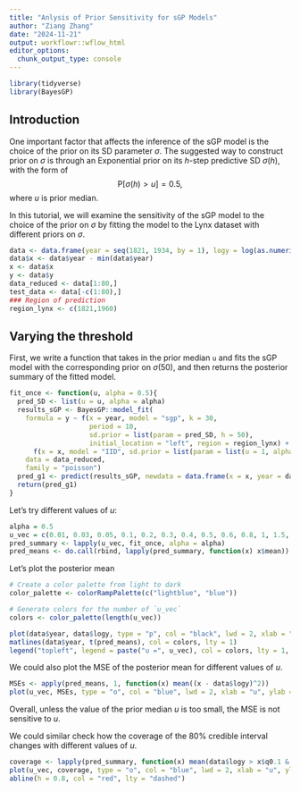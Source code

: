```yaml
---
title: "Anlysis of Prior Sensitivity for sGP Models"
author: "Ziang Zhang"
date: "2024-11-21"
output: workflowr::wflow_html
editor_options:
  chunk_output_type: console
---
```


```r
library(tidyverse)
library(BayesGP)
```


## Introduction

One important factor that affects the inference of the sGP model is the choice of the prior on its SD parameter $\sigma$.
The suggested way to construct prior on $\sigma$ is through an Exponential prior on its $h$-step predictive SD $\sigma(h)$, with the form of
$$
\text{P}[\sigma(h)>u] = 0.5,
$$
where $u$ is prior median.

In this tutorial, we will examine the sensitivity of the sGP model to the choice of the prior on $\sigma$ by fitting the model to the Lynx dataset with different priors on $\sigma$.

```r
data <- data.frame(year = seq(1821, 1934, by = 1), logy = log(as.numeric(lynx)), y = as.numeric(lynx))
data$x <- data$year - min(data$year)
x <- data$x
y <- data$y
data_reduced <- data[1:80,]
test_data <- data[-c(1:80),]
### Region of prediction
region_lynx <- c(1821,1960)
```


## Varying the threshold

First, we write a function that takes in the prior median `u` and fits the sGP model with the corresponding prior on $\sigma(50)$, and then returns the posterior summary of the fitted model.

```r
fit_once <- function(u, alpha = 0.5){
  pred_SD <- list(u = u, alpha = alpha)
  results_sGP <- BayesGP::model_fit(
    formula = y ~ f(x = year, model = "sgp", k = 30,
                    period = 10,
                    sd.prior = list(param = pred_SD, h = 50), 
                    initial_location = "left", region = region_lynx) +
      f(x = x, model = "IID", sd.prior = list(param = list(u = 1, alpha = 0.5))),
    data = data_reduced,
    family = "poisson")
  pred_g1 <- predict(results_sGP, newdata = data.frame(x = x, year = data$year), variable = "year", include.intercept = T, quantiles = c(0.1,0.9))
  return(pred_g1)
}
```

Let's try different values of $u$:

```r
alpha = 0.5
u_vec = c(0.01, 0.03, 0.05, 0.1, 0.2, 0.3, 0.4, 0.5, 0.6, 0.8, 1, 1.5, 2)
pred_summary <- lapply(u_vec, fit_once, alpha = alpha)
pred_means <- do.call(rbind, lapply(pred_summary, function(x) x$mean))
```

Let's plot the posterior mean 

```r
# Create a color palette from light to dark
color_palette <- colorRampPalette(c("lightblue", "blue"))

# Generate colors for the number of `u_vec`
colors <- color_palette(length(u_vec))

plot(data$year, data$logy, type = "p", col = "black", lwd = 2, xlab = "Year", ylab = "Lynx count", cex = 0.1)
matlines(data$year, t(pred_means), col = colors, lty = 1)
legend("topleft", legend = paste("u =", u_vec), col = colors, lty = 1, cex = 1)
```


We could also plot the MSE of the posterior mean for different values of $u$.

```r
MSEs <- apply(pred_means, 1, function(x) mean((x - data$logy)^2))
plot(u_vec, MSEs, type = "o", col = "blue", lwd = 2, xlab = "u", ylab = "MSE")
```

Overall, unless the value of the prior median $u$ is too small, the MSE is not sensitive to $u$.


We could similar check how the coverage of the 80% credible interval changes with different values of $u$.

```r
coverage <- lapply(pred_summary, function(x) mean(data$logy > x$q0.1 & data$logy < x$q0.9))
plot(u_vec, coverage, type = "o", col = "blue", lwd = 2, xlab = "u", ylab = "Coverage", ylim = c(0,1))
abline(h = 0.8, col = "red", lty = "dashed")
```

